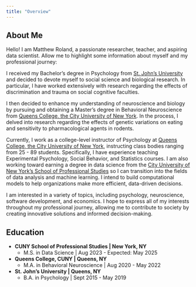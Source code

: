 ```yaml
---
title: "Overview"
---
```


## About Me

Hello! I am Matthew Roland, a passionate researcher, teacher, and aspiring data scientist. Allow me to highlight some information about myself and my professional journey:

I received my Bachelor's degree in Psychology from [St. John's University](https://www.stjohns.edu/) and decided to devote myself to social science and biological research. In particular, I have worked extensively with research regarding the effects of discrimination and trauma on social cognitive faculties. 

I then decided to enhance my understanding of neuroscience and biology by pursuing and obtaining a Master's degree in Behavioral Neuroscience from [Queens College, the City University of New York](https://www.qc.cuny.edu/). In the process, I delved into research regarding the effects of genetic variations on eating and sensitivity to pharmacological agents in rodents. 

Currently, I work as a college-level instructor of Psychology at [Queens College, the City University of New York](https://www.qc.cuny.edu/), instructing class bodies ranging from 25 - 89 students. Specifically, I have experience teaching Experimental Psychology, Social Behavior, and Statistics courses. I am also working toward earning a degree in data science from the [City University of New York's School of Professional Studies](https://sps.cuny.edu/) so I can transition into the fields of data analysis and machine learning. I intend to build computational models to help organizations make more efficient, data-driven decisions.

I am interested in a variety of topics, including psychology, neuroscience, software development, and economics. I hope to express all of my interests throughout my professional journey, allowing me to contribute to society by creating innovative solutions and informed decision-making.

## Education

- **CUNY School of Professional Studies | New York, NY** 
  - M.S. in Data Science | Aug 2023 - Expected: May 2025

- **Queens College, CUNY | Queens, NY**
  - M.A. in Behavioral Neuroscience | Aug 2020 - May 2022

- **St. John's University | Queens, NY**
  - B.A. in Psychology | Sept 2015 - May 2019

